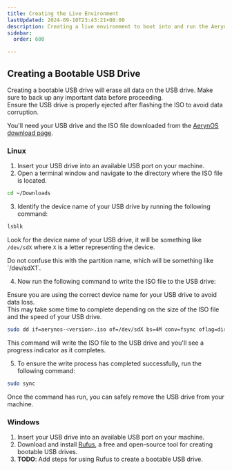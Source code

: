 ```yaml
---
title: Creating the Live Environment
lastUpdated: 2024-09-10T23:43:21+08:00
description: Creating a live environment to boot into and run the AerynOS installer
sidebar:
  order: 600

---
```


## Creating a Bootable USB Drive


<Aside type="danger">
Creating a bootable USB drive will erase all data on the USB drive. Make sure to back up any important data before proceeding.
</Aside>

<Aside type="caution">
Ensure the USB drive is properly ejected after flashing the ISO to avoid data corruption.
</Aside>

You'll need your USB drive and the ISO file downloaded from the [AerynOS download page](https://download.AerynOS.com).

### Linux

1. Insert your USB drive into an available USB port on your machine.
2. Open a terminal window and navigate to the directory where the ISO file is located.

```bash
cd ~/Downloads
```

3. Identify the device name of your USB drive by running the following command:

```bash
lsblk
```

Look for the device name of your USB drive, it will be something like `/dev/sdX` where `X` is a letter representing the device.

<Aside type="caution">
Do not confuse this with the partition name, which will be something like `/dev/sdX1`.
</Aside>

4. Now run the following command to write the ISO file to the USB drive:

<Aside type="caution">
Ensure you are using the correct device name for your USB drive to avoid data loss.
</Aside>

<Aside type="note">
This may take some time to complete depending on the size of the ISO file and the speed of your USB drive.
</Aside>

```bash
sudo dd if=aerynos-<version>.iso of=/dev/sdX bs=4M conv=fsync oflag=direct status=progress
```

This command will write the ISO file to the USB drive and you'll see a progress indicator as it completes.

5. To ensure the write process has completed successfully, run the following command:

```bash
sudo sync
```

Once the command has run, you can safely remove the USB drive from your machine.

### Windows

1. Insert your USB drive into an available USB port on your machine.
2. Download and install [Rufus](https://rufus.ie/), a free and open-source tool for creating bootable USB drives.
3. **TODO**: Add steps for using Rufus to create a bootable USB drive.
